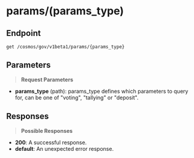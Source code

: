 # params/(params_type)

## Endpoint
```http
get /cosmos/gov/v1beta1/params/{params_type}
```

## Parameters
> **Request Parameters**

- **params_type** (path): params_type defines which parameters to query for, can be one of "voting",
"tallying" or "deposit".

## Responses
> **Possible Responses**

- **200**: A successful response.
- **default**: An unexpected error response.

